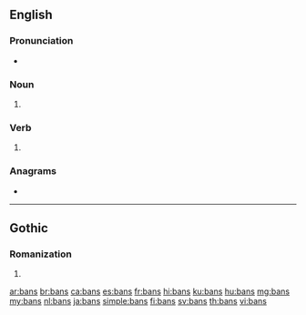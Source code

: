 ==English==

===Pronunciation===
* {{IPA|/bænz/|lang=en}}

===Noun===
{{head|en|noun plural form}}

# {{plural of|ban|lang=en}}

===Verb===
{{head|en|verb form}}

# {{en-third-person singular of|ban}}

===Anagrams===
* {{l|en|nabs}}

----

==Gothic==

===Romanization===
{{got-rom}}

# {{got-romanization of|𐌱𐌰𐌽𐍃}}

[[ar:bans]]
[[br:bans]]
[[ca:bans]]
[[es:bans]]
[[fr:bans]]
[[hi:bans]]
[[ku:bans]]
[[hu:bans]]
[[mg:bans]]
[[my:bans]]
[[nl:bans]]
[[ja:bans]]
[[simple:bans]]
[[fi:bans]]
[[sv:bans]]
[[th:bans]]
[[vi:bans]]